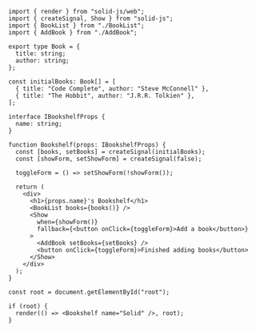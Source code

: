 ```tsx
import { render } from "solid-js/web";
import { createSignal, Show } from "solid-js";
import { BookList } from "./BookList";
import { AddBook } from "./AddBook";

export type Book = {
  title: string;
  author: string;
};

const initialBooks: Book[] = [
  { title: "Code Complete", author: "Steve McConnell" },
  { title: "The Hobbit", author: "J.R.R. Tolkien" },
];

interface IBookshelfProps {
  name: string;
}

function Bookshelf(props: IBookshelfProps) {
  const [books, setBooks] = createSignal(initialBooks);
  const [showForm, setShowForm] = createSignal(false);

  toggleForm = () => setShowForm(!showForm());

  return (
    <div>
      <h1>{props.name}'s Bookshelf</h1>
      <BookList books={books()} />
      <Show
        when={showForm()}
        fallback={<button onClick={toggleForm}>Add a book</button>}
      >
        <AddBook setBooks={setBooks} />
        <button onClick={toggleForm}>Finished adding books</button>
      </Show>
    </div>
  );
}

const root = document.getElementById("root");

if (root) {
  render(() => <Bookshelf name="Solid" />, root);
}
```
